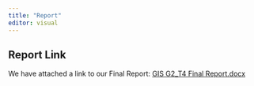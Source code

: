 ```yaml
---
title: "Report"
editor: visual
---
```


## Report Link

We have attached a link to our Final Report: [GIS G2_T4 Final Report.docx](https://smu-my.sharepoint.com/:w:/g/personal/wenxin_law_2021_scis_smu_edu_sg/EQtEgFmLdHFFt28sjaIHfLgBfkOOpqYEI53SmD0KXej-bA?e=vH8OBf)
